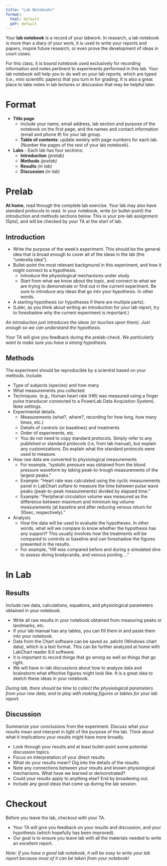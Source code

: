 ```yaml
---
title: "Lab Notebooks"
format: 
  html: default
  pdf: default
---
```

Your __lab notebook__ is a record of your labwork. In research, a lab notebook is more than a diary of your work, it is used to write your reports and papers, inspire future research, or even prove the development of ideas in court cases. 

For this class, it is bound notebook used exclusively for recording information and notes pertinent to experiments performed in this lab.  Your lab notebook will help you to do well on your lab reports, which are typed (i.e., mini scientific papers) that you turn in for grading. It is also a great place to take notes in lab lectures or discussion that may be helpful later. 

# Format

-  __Title page__   
    +  Include your name, email address, lab section and purpose of the notebook on the first page, and the names and contact information (email and phone #) for your lab group.
    +  __Table of contents__: update weekly with page numbers for each lab. (Number the pages of the rest of your lab notebook). 
-  __Labs__ - Each lab has four sections:
    +  __Introduction__  _(prelab)_
    +  __Methods__  _(prelab)_
    +  __Results__  _(in lab)_
    +  __Discussion__  _(in lab)_
  

# Prelab {#sec-prelab}

__At home__, read through the complete lab exercise. Your lab may also have standard protocols to read. In your notebook, write (or bullet-point) the introduction and methods sections below. This is your pre-lab assignment (5pts), and will be checked by your TA at the start of lab. 

## Introduction

-  Write the purpose of the week’s experiment. This should be the general idea that is broad enough to cover all of the ideas in the lab (the "umbrella idea"). 
-  Bullet-point the most relevant background in this experiment, and how it might connect to a hypothesis.  
    +  Introduce the physiological mechanisms under study  
    +  Start from what we know about the topic, and connect to what we are trying to demonstrate or find out in the current experiment. Be sure to introduce any ideas that go into your hypothesis. In other words.  
-  A starting hypothesis (or hypotheses if there are multiple parts). 
-  (Later, as you think about writing an introduction for your lab report, try to foreshadow why the current experiment is important.)

_An introduction just introduces the ideas (or touches upon them). Just enough so we can understand the hypothesis._ 

Your TA will give you feedback during the prelab-check. _We particularly want to make sure you have a strong hypothesis._ 

## Methods

The experiment should be reproducible by a scientist based on your methods. Include:

- Type of subjects (species) and how many 
- What measurements you collected 
- Techniques. (e.g., Human heart rate (HR) was measured using a finger pulse transducer connected to a PowerLab Data Acquistion System).  Note settings.
- Experimental details. 
  + Measurements (what?, where?, recording for how long, how many times, etc.)
  + Details of controls (or baselines) and treatments
  + Order of experiments, etc. 
  + You do not need to copy standard protocols. Simply refer to any published or standard protocols (i.e, from lab manual), but explain any customizations. Do explain what the standard protocols were used to measure. 
- How raw data are converted to physiological measurements
  + For example, "systolic pressure was obtained from the blood pressure waveform by taking peak-to-trough measurements of the largest peaks." 
  + Example: "Heart rate was calculated using the cyclic measurements panel in LabChart softare to measure the time between pulse wave peaks (peak-to-peak measurements) divided by elapsed time." 
  + Example: "Peripheral circulation volume was measured as the difference between maximum and minimum leg volume measurements (at baseline and after reducing venous return for 30sec, respectively)."
- Analysis 
  + How the data will be used to evaluate the hypotheses. In other words, what will we compare to know whether the hypothesis has any support? This usually involves how the treatments will be compared to controls or baseline and can foreshadow the figures presented in the results. 
  + For example, "HR was compared before and during a simulated dive to assess diving bradycardia, and venous pooling ..."
 

# In Lab

## Results

Include raw data, calculations, equations, and physiological parameters obtained in your notebook.  

-  Write all raw results in your notebook obtained from measuring peaks or landmarks, etc. 
-  If your lab manual has any tables, you can fill them in and paste them into your notebook. 
-  Data from the Chart software can be saved as .adicht (Windows chart data), which is a text format. This can be further analyzed at home with LabChart reader 8.0 software. 
-  It is important to record things that go wrong as well as things that go right. 
-  We will have in-lab discussions about how to analyze data and brainstorm what effective figures might look like. It is a great idea to sketch these ideas in your notebook. 

_During lab, there should be time to collect the physiological parameters from your raw data, and to play with making figures or tables for your lab report._ 

## Discussion

Summarize your conclusions from the experiment.  Discuss what your results mean and interpret in light of the purpose of the lab. Think about what it implications your results might have more broadly.

-  Look through your results and at least bullet-point some potential discussion topics.  
-  Focus on interpretation of your direct results
-  What do your results mean? Dig into the details of the results. 
-  Note any connections between your results and known physiological mechanisms. What have we learned or demonstrated?
-  Could your results apply to anything else? End by broadening out. 
-  Include any good ideas that come up during the lab session. 

# Checkout

Before you leave the lab, checkout with your TA. 

-  Your TA will give you feedback on your results and discussion, and your hypothesis (which hopefully has been improved).  
-  Our goal is to ensure you leave lab with all the materials needed to write an excellent report. 

_Note: If you have a good lab notebook, it will be easy to write your lab report because most of it can be taken from your notebook!_


